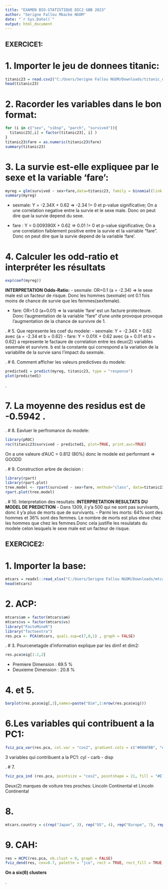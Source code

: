---
title: "EXAMEN BIO-STATISTIQUE DIC2 GBB 2023"
author: "Serigne Fallou Mbacke NGOM"
date: "`r Sys.Date()`"
output: html_document
---

## EXERCICE1:

# 1. Importer le jeu de donnees titanic:
```{r}
titanic23 = read.csv2("C:/Users/Serigne Fallou NGOM/Downloads/titanic_data23.csv",sep=",",dec=".", header=TRUE, check.names=FALSE)
head(titanic23)
```



# 2. Racorder les variables dans le bon format:
```{r}
for (i in c("sex", "sibsp", "parch", "survived")){
  titanic23[,i] = factor(titanic23[, i] )
}
titanic23$fare = as.numeric(titanic23$fare)
summary(titanic23)
```

# 3. La survie est-elle expliquee par le sexe et la variable 'fare':
```{r}
myreg = glm(survived ~ sex+fare,data=titanic23, family = binomial(link = logit))
summary(myreg)
```
- sexmale:  Y = -2.34X + 0.62 => -2.34 != 0 et p-value significative; On a une correlation negative entre la survie et le sexe male. Donc on peut dire que la survie depend du sexe. 

- fare :   Y = 0.009390X + 0.62 => 0.01 != 0 et p-value significative; On a une correlation faiblement positive entre la survie et la vairiable "fare". Donc on peut dire que la survie depend de la variable 'fare'. 



# 4. Calculer les odd-ratio et interpréter les résultats
```{r}
exp(coef(myreg))
```
**INTERPRETATION Odds-Ratio:** 
- sexmale: OR=0.1 (a = -2.34) => le sexe male est un facteur de risque. Donc les hommes (sexmale) ont 0.1 fois moins de chance de survie que les femmes(sexfemale).

- fare: OR=1.0 (a=0.01) => la variable 'fare' est un facture protecteure. Donc l'augmentation de la variable "fare" d'une unite provoque provoque l'augmentation de la chance de survivre de 1.


.
# 5. Que represente les coef du modele:
- sexmale:  Y = -2.34X + 0.62 avec {a = -2.34 et b = 0.62}
- fare: Y = 0.01X + 0.62 avec {a = 0.01 et b = 0.62}
a represente le factaure de correlation entre les deux(2) variables sexemale et survivre.
b est la constante qui correspond a la variation de la variabilite de la survie sans l'impact du sexmale.

.
# 6. Comment afficher les valeurs predictives du modele:
```{r}
predicted1 = predict(myreg, titanic23, type = "response")
plot(predicted1)

```

.

# 7. La moyenne des residus est de -0.5942 .

.
# 8. Eavluer le perfromance du modele:
```{r}
library(pROC)
roc(titanic23$survived ~ predicted1, plot=TRUE, print.auc=TRUE)
```

On a une valeure d'AUC = 0.812 (80%) donc le modele est performant => GOODD


.
# 9. Construction arbre de decision :
```{r}
library(rpart)
library(rpart.plot)
tree.model <- rpart(survived ~ sex+fare, method="class", data=titanic23)
rpart.plot(tree.model)

```

.
# 10. Interpretation des resultats:
**INTERPRETATION RESULTATS DU MODEL DE PREDICTION**
- Dans 1309, il y'a 500 qui ne sont pas survivants, donc il y'a plus de morts que de survivants.
- Parmi les morts: 64% sont des hommes et 36% sont des femmes.
Le nombre de morts est plus eleve chez les hommes que chez les femmes.Donc cela justifie les resulatats du modele celon lesquels le sexe male est un facteur de risque.




## EXERCICE2:

# 1. Importer la base:
```{r}
mtcars = readxl::read_xlsx("C:/Users/Serigne Fallou NGOM/Downloads/mtcars.xlsx")
head(mtcars)
```

# 2. ACP:
```{r}
mtcars$am = factor(mtcars$am)
mtcars$vs = factor(mtcars$vs)
library("FactoMineR")
library("factoextra")
res.pca <- PCA(mtcars, quali.sup=c(7,8,1) , graph = FALSE)
```

.
# 3. Pourcenetagde d'information explique par les dim1 et dim2:
```{r}
res.pca$eig[1:2,2]
```
- Premiere Dimension :  69.5 %
- Deuxieme Dimension : 20.8 %


# 4. et 5. 
```{r}
barplot(res.pca$eig[,3],names=paste("Dim",1:nrow(res.pca$eig)))

```

# 6.Les variables qui contribuent a la PC1:
```{r}
fviz_pca_var(res.pca, col.var = "cos2", gradient.cols = c("#00AFBB", "#E7B800", "#FC4E07"), repel = TRUE)

```
3 variables qui contribuent a la PC1: cyl - carb - disp

.
# 7. 
```{r}
fviz_pca_ind (res.pca, pointsize = "cos2", pointshape = 21, fill = "#E7B800", repel = TRUE, autoLab="yes")

```
Deux(2) marques de voiture tres proches: Lincoln Continental et Lincoln Continental

# 8. 
```{r}
mtcars.country = c(rep("Japan", 3), rep("US", 4), rep("Europe", 7), rep("US", 3), "Europe", rep("Japan", 3), rep("US", 4), rep("Europe", 3), "US", rep("Europe", 3))
```

# 9. CAH:
```{r}
res = HCPC(res.pca, nb.clust = 0, graph = FALSE)
fviz_dend(res, cex=0.7, palette = "jco", rect = TRUE, rect_fill = TRUE, rect_border = 'jco', labels_track_height = 0.8)
```

**On a  six(6) clusters**

.
```{r}

```


